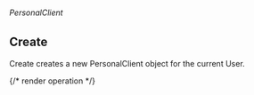 ###### *PersonalClient*

## Create

Create creates a new PersonalClient object for the current User.

{/* render operation */}
